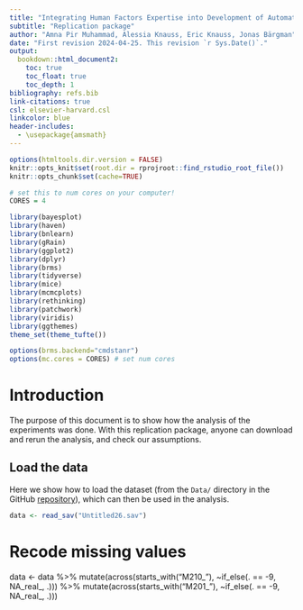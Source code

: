 ```yaml
---
title: "Integrating Human Factors Expertise into Development of Automated Vehicles"
subtitle: "Replication package"
author: "Amna Pir Muhammad, Alessia Knauss, Eric Knauss, Jonas Bärgman"
date: "First revision 2024-04-25. This revision `r Sys.Date()`."
output:
  bookdown::html_document2:
    toc: true
    toc_float: true
    toc_depth: 1
bibliography: refs.bib
link-citations: true
csl: elsevier-harvard.csl
linkcolor: blue
header-includes:
  - \usepackage{amsmath}
---
```

```r
options(htmltools.dir.version = FALSE)
knitr::opts_knit$set(root.dir = rprojroot::find_rstudio_root_file())
knitr::opts_chunk$set(cache=TRUE)

# set this to num cores on your computer!
CORES = 4 

library(bayesplot)
library(haven)  
library(bnlearn)  
library(gRain) 
library(ggplot2)  
library(dplyr) 
library(brms)
library(tidyverse)
library(mice) 
library(mcmcplots)
library(rethinking)
library(patchwork)
library(viridis)
library(ggthemes)
theme_set(theme_tufte())

options(brms.backend="cmdstanr")
options(mc.cores = CORES) # set num cores
```

# Introduction
The purpose of this document is to show how the analysis of the experiments was done. With this replication package, anyone can download and rerun the analysis, and check our assumptions.


## Load the data
Here we show how to load the dataset (from the `Data/` directory in the GitHub [repository](https://github.com/amnapir/HF-Placement)), which can then be used in the analysis.

```r
data <- read_sav("Untitled26.sav")
```
# Recode missing values
data <- data %>%
  mutate(across(starts_with("M210_"), ~if_else(. == -9, NA_real_, .))) %>%
  mutate(across(starts_with("M201_"), ~if_else(. == -9, NA_real_, .)))

